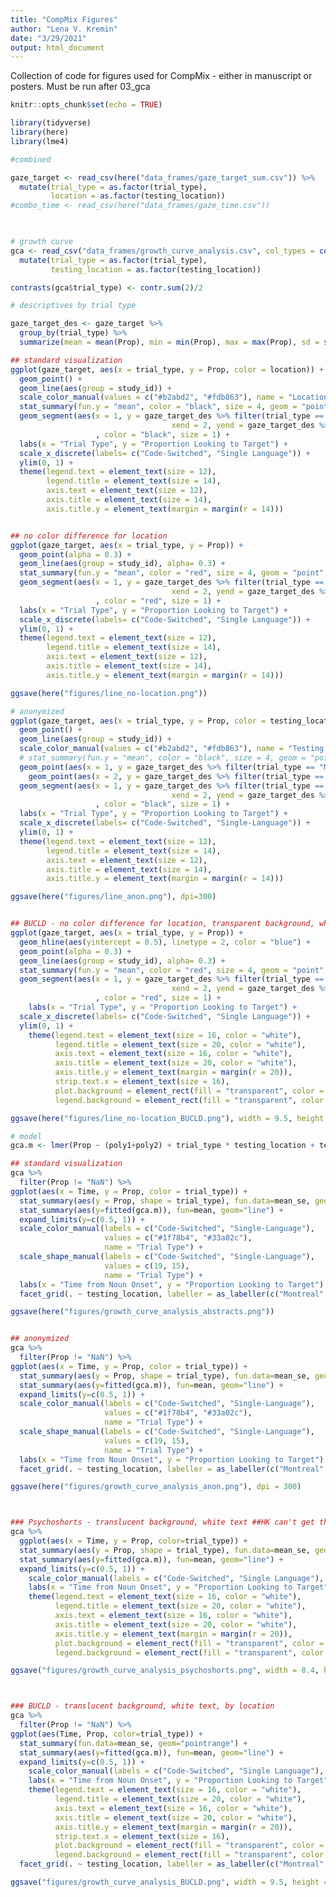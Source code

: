 ```yaml
---
title: "CompMix Figures"
author: "Lena V. Kremin"
date: "3/29/2021"
output: html_document
---
```


Collection of code for figures used for CompMix - either in manuscript or posters. Must be run after 03_gca

```r
knitr::opts_chunk$set(echo = TRUE)

library(tidyverse)
library(here)
library(lme4)
```

```r

#combined

gaze_target <- read_csv(here("data_frames/gaze_target_sum.csv")) %>% 
  mutate(trial_type = as.factor(trial_type),
         location = as.factor(testing_location))
#combo_time <- read_csv(here("data_frames/gaze_time.csv"))


  
# growth curve
gca <- read_csv("data_frames/growth_curve_analysis.csv", col_types = cols(study_id = col_character())) %>% 
  mutate(trial_type = as.factor(trial_type),
         testing_location = as.factor(testing_location))

contrasts(gca$trial_type) <- contr.sum(2)/2
```

```r

# descriptives by trial type

gaze_target_des <- gaze_target %>% 
  group_by(trial_type) %>% 
  summarize(mean = mean(Prop), min = min(Prop), max = max(Prop), sd = sd(Prop))

## standard visualization
ggplot(gaze_target, aes(x = trial_type, y = Prop, color = location)) +
  geom_point() +
  geom_line(aes(group = study_id)) +
  scale_color_manual(values = c("#b2abd2", "#fdb863"), name = "Location") +
  stat_summary(fun.y = "mean", color = "black", size = 4, geom = "point", alpha = .9) +
  geom_segment(aes(x = 1, y = gaze_target_des %>% filter(trial_type == "Mixed") %>% pull(mean),
                                    xend = 2, yend = gaze_target_des %>% filter(trial_type == "Single") %>% pull(mean))
                   , color = "black", size = 1) +
  labs(x = "Trial Type", y = "Proportion Looking to Target") +
  scale_x_discrete(labels= c("Code-Switched", "Single Language")) +
  ylim(0, 1) +
  theme(legend.text = element_text(size = 12),
        legend.title = element_text(size = 14),
        axis.text = element_text(size = 12),
        axis.title = element_text(size = 14),
        axis.title.y = element_text(margin = margin(r = 14)))


## no color difference for location
ggplot(gaze_target, aes(x = trial_type, y = Prop)) +
  geom_point(alpha = 0.3) +
  geom_line(aes(group = study_id), alpha= 0.3) +
  stat_summary(fun.y = "mean", color = "red", size = 4, geom = "point", alpha = .9) +
  geom_segment(aes(x = 1, y = gaze_target_des %>% filter(trial_type == "Mixed") %>% pull(mean),
                                    xend = 2, yend = gaze_target_des %>% filter(trial_type == "Single") %>% pull(mean))
                   , color = "red", size = 1) +
  labs(x = "Trial Type", y = "Proportion Looking to Target") +
  scale_x_discrete(labels= c("Code-Switched", "Single Language")) +
  ylim(0, 1) +
  theme(legend.text = element_text(size = 12),
        legend.title = element_text(size = 14),
        axis.text = element_text(size = 12),
        axis.title = element_text(size = 14),
        axis.title.y = element_text(margin = margin(r = 14)))

ggsave(here("figures/line_no-location.png"))

# anonymized
ggplot(gaze_target, aes(x = trial_type, y = Prop, color = testing_location)) +
  geom_point() +
  geom_line(aes(group = study_id)) +
  scale_color_manual(values = c("#b2abd2", "#fdb863"), name = "Testing Location", labels = c("Location 1", "Location 2")) +
  # stat_summary(fun.y = "mean", color = "black", size = 4, geom = "point", alpha = .9, na.rm = TRUE) +
  geom_point(aes(x = 1, y = gaze_target_des %>% filter(trial_type == "Mixed") %>% pull(mean)), color = "black", size = 4) +
    geom_point(aes(x = 2, y = gaze_target_des %>% filter(trial_type == "Single") %>% pull(mean)), color = "black", size = 4) +
  geom_segment(aes(x = 1, y = gaze_target_des %>% filter(trial_type == "Mixed") %>% pull(mean),
                                    xend = 2, yend = gaze_target_des %>% filter(trial_type == "Single") %>% pull(mean))
                   , color = "black", size = 1) +
  labs(x = "Trial Type", y = "Proportion Looking to Target") +
  scale_x_discrete(labels= c("Code-Switched", "Single-Language")) +
  ylim(0, 1) +
  theme(legend.text = element_text(size = 12),
        legend.title = element_text(size = 14),
        axis.text = element_text(size = 12),
        axis.title = element_text(size = 14),
        axis.title.y = element_text(margin = margin(r = 14)))

ggsave(here("figures/line_anon.png"), dpi=300)


## BUCLD - no color difference for location, transparent background, white text
ggplot(gaze_target, aes(x = trial_type, y = Prop)) +
  geom_hline(aes(yintercept = 0.5), linetype = 2, color = "blue") +
  geom_point(alpha = 0.3) +
  geom_line(aes(group = study_id), alpha= 0.3) +
  stat_summary(fun.y = "mean", color = "red", size = 4, geom = "point", alpha = .9) +
  geom_segment(aes(x = 1, y = gaze_target_des %>% filter(trial_type == "Mixed") %>% pull(mean),
                                    xend = 2, yend = gaze_target_des %>% filter(trial_type == "Single") %>% pull(mean))
                   , color = "red", size = 1) +
    labs(x = "Trial Type", y = "Proportion Looking to Target") +
  scale_x_discrete(labels= c("Code-Switched", "Single Language")) +
  ylim(0, 1) +
    theme(legend.text = element_text(size = 16, color = "white"),
          legend.title = element_text(size = 20, color = "white"),
          axis.text = element_text(size = 16, color = "white"),
          axis.title = element_text(size = 20, color = "white"),
          axis.title.y = element_text(margin = margin(r = 20)),
          strip.text.x = element_text(size = 16),
          plot.background = element_rect(fill = "transparent", color = NA),
          legend.background = element_rect(fill = "transparent", color = NA))

ggsave(here("figures/line_no-location_BUCLD.png"), width = 9.5, height = 6.9, dpi = 500, bg = "transparent")

```



```r

# model 
gca.m <- lmer(Prop ~ (poly1+poly2) + trial_type * testing_location + testing_location:poly1 + testing_location:poly2 + (poly1+poly2  || study_id), data=gca, REML=F)

## standard visualization
gca %>% 
  filter(Prop != "NaN") %>% 
ggplot(aes(x = Time, y = Prop, color = trial_type)) + 
  stat_summary(aes(y = Prop, shape = trial_type), fun.data=mean_se, geom="pointrange") + 
  stat_summary(aes(y=fitted(gca.m)), fun=mean, geom="line") +
  expand_limits(y=c(0.5, 1)) +
  scale_color_manual(labels = c("Code-Switched", "Single-Language"),
                     values = c("#1f78b4", "#33a02c"),
                     name = "Trial Type") +
  scale_shape_manual(labels = c("Code-Switched", "Single-Language"),
                     values = c(19, 15),
                     name = "Trial Type") +
  labs(x = "Time from Noun Onset", y = "Proportion Looking to Target") +
  facet_grid(. ~ testing_location, labeller = as_labeller(c("Montreal" = "Montreal", "Princeton" = "New Jersey")))  

ggsave(here("figures/growth_curve_analysis_abstracts.png"))


## anonymized
gca %>% 
  filter(Prop != "NaN") %>% 
ggplot(aes(x = Time, y = Prop, color = trial_type)) + 
  stat_summary(aes(y = Prop, shape = trial_type), fun.data=mean_se, geom="pointrange") + 
  stat_summary(aes(y=fitted(gca.m)), fun=mean, geom="line") +
  expand_limits(y=c(0.5, 1)) +
  scale_color_manual(labels = c("Code-Switched", "Single-Language"),
                     values = c("#1f78b4", "#33a02c"),
                     name = "Trial Type") +
  scale_shape_manual(labels = c("Code-Switched", "Single-Language"),
                     values = c(19, 15),
                     name = "Trial Type") +
  labs(x = "Time from Noun Onset", y = "Proportion Looking to Target") +
  facet_grid(. ~ testing_location, labeller = as_labeller(c("Montreal" = "Location 1", "Princeton" = "Location 2")))  

ggsave(here("figures/growth_curve_analysis_anon.png"), dpi = 300)



### Psychoshorts - translucent background, white text ##HK can't get this one to work
gca %>%
  ggplot(aes(x = Time, y = Prop, color=trial_type)) + 
  stat_summary(aes(y = Prop, shape = trial_type), fun.data=mean_se, geom="pointrange") +
  stat_summary(aes(y=fitted(gca.m)), fun=mean, geom="line") +
  expand_limits(y=c(0.5, 1)) +
    scale_color_manual(labels = c("Code-Switched", "Single Language"), values = c("#ea4276", "#47c7d1"), name = "Trial Type") +
    labs(x = "Time from Noun Onset", y = "Proportion Looking to Target")  +
    theme(legend.text = element_text(size = 16, color = "white"),
          legend.title = element_text(size = 20, color = "white"),
          axis.text = element_text(size = 16, color = "white"),
          axis.title = element_text(size = 20, color = "white"),
          axis.title.y = element_text(margin = margin(r = 20)),
          plot.background = element_rect(fill = "transparent", color = NA),
          legend.background = element_rect(fill = "transparent", color = NA))

ggsave("figures/growth_curve_analysis_psychoshorts.png", width = 8.4, height = 6.9, dpi = 500, bg = "transparent")



### BUCLD - translucent background, white text, by location
gca %>% 
  filter(Prop != "NaN") %>% 
ggplot(aes(Time, Prop, color=trial_type)) + 
  stat_summary(fun.data=mean_se, geom="pointrange") + 
  stat_summary(aes(y=fitted(gca.m)), fun=mean, geom="line") +
  expand_limits(y=c(0.5, 1)) +
    scale_color_manual(labels = c("Code-Switched", "Single Language"), values = c("#ea4276", "#47c7d1"), name = "Trial Type") +
    labs(x = "Time from Noun Onset", y = "Proportion Looking to Target")  +
    theme(legend.text = element_text(size = 16, color = "white"),
          legend.title = element_text(size = 20, color = "white"),
          axis.text = element_text(size = 16, color = "white"),
          axis.title = element_text(size = 20, color = "white"),
          axis.title.y = element_text(margin = margin(r = 20)),
          strip.text.x = element_text(size = 16),
          plot.background = element_rect(fill = "transparent", color = NA),
          legend.background = element_rect(fill = "transparent", color = NA))+
  facet_grid(. ~ testing_location, labeller = as_labeller(c("Montreal" = "Montreal", "Princeton" = "New Jersey"))) 

ggsave("figures/growth_curve_analysis_BUCLD.png", width = 9.5, height = 6.9, dpi = 500, bg = "transparent")



```

